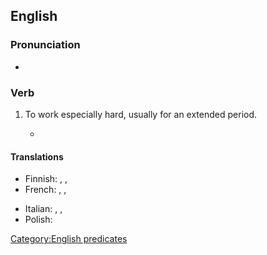 ==English==

===Pronunciation===
* {{audio|en|En-au-work one's fingers to the bone.ogg|Audio (AU)}}

===Verb===
{{en-verb|*|head=[[work]] [[one's]] [[finger]]s [[to the bone]]}}

# {{lb|en|idiomatic}} To work especially hard, usually for an extended period.
#: {{syn|en|toil}}
#* {{quote-song
|en
|title={{w|Get Down Saturday Night}}
|album=Saturday Night
|artist={{w|Oliver Cheatham}}
|year=1983
|passage=You work all week long / You '''work your fingers to the bone''' / Friday's at an end / I can't wait for Saturday to begin}}

====Translations====
{{trans-top}}
* Finnish: {{t|fi|[[tehdä töitä]] [[niska limassa]]}}, {{t|fi|[[rehkiä]] [[niska limassa]]}}, {{t|fi|[[raataa]] [[niska limassa]]}}
* French: {{t|fr|travailler comme un forcené}}, {{t|fr|travailler comme un forçat}}, {{t+|fr|travailler comme un nègre}}
{{trans-mid}}
* Italian: {{t+|it|[[lavorare]] [[fino]] [[alla]] [[stremo]]}}, {{t|it|rompersi la schiena}}, {{t|it|ammazzarsi di lavoro}}
* Polish: {{t+|pl|harować jak wół|impf}}
{{trans-bottom}}

[[Category:English predicates]]